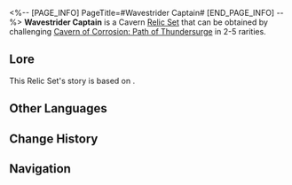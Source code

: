 <%-- [PAGE_INFO]
PageTitle=#Wavestrider Captain#
[END_PAGE_INFO] --%>
{{Relic Set Infobox
|id           = 81264
|image1       = Item Wavestrider Captain.png{{subst:void|<!--$UPLOAD:<<SpriteOutput/ItemFigures/71045.png>-<Item Wavestrider Captain.png>-<Relic Icons>>-->}}
|type         = Cavern Relic
|2pcBonus     = Increases CRIT DMG by 16%.
|4pcBonus     = When the wearer becomes the target of another ally target's ability, gains 1 stack of "Help," stacking up to 2 time(s). If there are 2 stack(s) of "Help" when the wearer uses their Ultimate, consumes all "Help" to increase the wearer's ATK by 48% for 1 turn(s).
|head         = Captain's Navigator Hat
|hand         = Captain's Lightcatcher Astrolabe
|body         = Captain's Wind Mantle
|feet         = Captain's Tidal Boots
|rarity       = 2345
|source2.1    = [[Cavern of Corrosion: Path of Thundersurge]]
|source3.1    = [[Cavern of Corrosion: Path of Thundersurge]]
|source4.1    = [[Cavern of Corrosion: Path of Thundersurge]]
|source5.1    = [[Cavern of Corrosion: Path of Thundersurge]]
|source5.2    = [[Synthesize Relics]]
|utility1     = 
|utility2     = 
|utility3     = 
}}
'''Wavestrider Captain''' is a Cavern [[Relic/Sets|Relic Set]] that can be obtained by challenging [[Cavern of Corrosion: Path of Thundersurge]] in 2-5{{Icon/Stars|1}} rarities.

==Lore==
This Relic Set's story is based on {{tx}}.
{{Relic Lore|Wavestrider Captain}}

==Other Languages==
{{Other Languages
|en   = Wavestrider Captain
|zhs  = 恶海逐波的船长
|zht  = 惡海逐波的船長
|ja   = 荒海を越える船長
|ko   = 거친 파도를 헤치는 선장
|es   = Capitán del mar maldito
|fr   = Capitaine des mers déchaînées
|ru   = Преследующий волны капитан
|th   = Wavestrider Captain
|vi   = Thuyền Trưởng Đuổi Sóng Biển Sâu
|de   = Kapitän über den verfluchten Wellen
|id   = Wavestrider Captain
|pt   = Capitão Navegante de Ondas
}}

==Change History==
{{Change History|3.3}}

==Navigation==
{{Relic Set Navbox}}